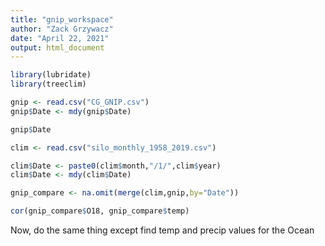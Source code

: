 ```yaml
---
title: "gnip_workspace"
author: "Zack Grzywacz"
date: "April 22, 2021"
output: html_document
---
```


```r
library(lubridate)
library(treeclim)
```


```r
gnip <- read.csv("CG_GNIP.csv")
gnip$Date <- mdy(gnip$Date)
```

```r
gnip$Date
```


```r
clim <- read.csv("silo_monthly_1958_2019.csv")
```

```r
clim$Date <- paste0(clim$month,"/1/",clim$year)
clim$Date <- mdy(clim$Date)
```


```r
gnip_compare <- na.omit(merge(clim,gnip,by="Date"))
```

```r
cor(gnip_compare$O18, gnip_compare$temp)
```

Now, do the same thing except find temp and precip values for the Ocean







